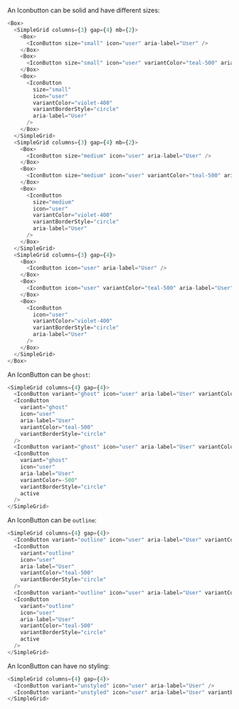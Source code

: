 An Iconbutton can be solid and have different sizes:

```typescript jsx
<Box>
  <SimpleGrid columns={3} gap={4} mb={2}>
    <Box>
      <IconButton size="small" icon="user" aria-label="User" />
    </Box>
    <Box>
      <IconButton size="small" icon="user" variantColor="teal-500" aria-label="User" />
    </Box>
    <Box>
      <IconButton
        size="small"
        icon="user"
        variantColor="violet-400"
        variantBorderStyle="circle"
        aria-label="User"
      />
    </Box>
  </SimpleGrid>
  <SimpleGrid columns={3} gap={4} mb={2}>
    <Box>
      <IconButton size="medium" icon="user" aria-label="User" />
    </Box>
    <Box>
      <IconButton size="medium" icon="user" variantColor="teal-500" aria-label="User" />
    </Box>
    <Box>
      <IconButton
        size="medium"
        icon="user"
        variantColor="violet-400"
        variantBorderStyle="circle"
        aria-label="User"
      />
    </Box>
  </SimpleGrid>
  <SimpleGrid columns={3} gap={4}>
    <Box>
      <IconButton icon="user" aria-label="User" />
    </Box>
    <Box>
      <IconButton icon="user" variantColor="teal-500" aria-label="User" />
    </Box>
    <Box>
      <IconButton
        icon="user"
        variantColor="violet-400"
        variantBorderStyle="circle"
        aria-label="User"
      />
    </Box>
  </SimpleGrid>
</Box>
```

An IconButton can be `ghost`:

```typescript jsx
<SimpleGrid columns={4} gap={4}>
  <IconButton variant="ghost" icon="user" aria-label="User" variantColor="navyblue-300" />
  <IconButton
    variant="ghost"
    icon="user"
    aria-label="User"
    variantColor="teal-500"
    variantBorderStyle="circle"
  />
  <IconButton variant="ghost" icon="user" aria-label="User" variantColor="navyblue-300" active />
  <IconButton
    variant="ghost"
    icon="user"
    aria-label="User"
    variantColor=-500"
    variantBorderStyle="circle"
    active
  />
</SimpleGrid>
```

An IconButton can be `outline`:

```typescript jsx
<SimpleGrid columns={4} gap={4}>
  <IconButton variant="outline" icon="user" aria-label="User" variantColor="navyblue-300" />
  <IconButton
    variant="outline"
    icon="user"
    aria-label="User"
    variantColor="teal-500"
    variantBorderStyle="circle"
  />
  <IconButton variant="outline" icon="user" aria-label="User" variantColor="navyblue-300" active />
  <IconButton
    variant="outline"
    icon="user"
    aria-label="User"
    variantColor="teal-500"
    variantBorderStyle="circle"
    active
  />
</SimpleGrid>
```

An IconButton can have no styling:

```typescript jsx
<SimpleGrid columns={4} gap={4}>
  <IconButton variant="unstyled" icon="user" aria-label="User" />
  <IconButton variant="unstyled" icon="user" aria-label="User" variantBorderStyle="circle" />
</SimpleGrid>
```
